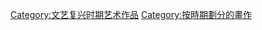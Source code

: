 {{Commonscat|Renaissance paintings}}

[[Category:文艺复兴时期艺术作品|Category:文艺复兴时期艺术作品]]
[[Category:按時期劃分的畫作|Category:按時期劃分的畫作]]